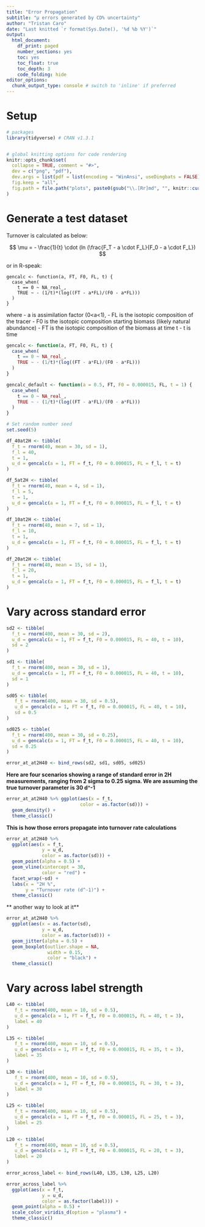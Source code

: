 ```yaml
---
title: "Error Propagation"
subtitle: "µ errors generated by CD% uncertainty"
author: "Tristan Caro"
date: "Last knitted `r format(Sys.Date(), '%d %b %Y')`"
output:
  html_document: 
    df_print: paged
    number_sections: yes
    toc: yes
    toc_float: true
    toc_depth: 3
    code_folding: hide
editor_options:
  chunk_output_type: console # switch to 'inline' if preferred
---
```


# Setup

```r
# packages
library(tidyverse) # CRAN v1.3.1 


# global knitting options for code rendering
knitr::opts_chunk$set(
  collapse = TRUE, comment = "#>",
  dev = c("png", "pdf"),
  dev.args = list(pdf = list(encoding = "WinAnsi", useDingbats = FALSE)),
  fig.keep = "all",
  fig.path = file.path("plots", paste0(gsub("\\.[Rr]md", "", knitr::current_input()), "_"))
)
```


# Generate a test dataset
Turnover is calculated as below:

$$
\mu = - \frac{1}{t} \cdot (ln (\frac{F_T - a \cdot F_L}{F_0 - a \cdot F_L})
$$

or in R-speak:
```
gencalc <- function(a, FT, F0, FL, t) {
  case_when(
    t == 0 ~ NA_real_,
    TRUE ~ - (1/t)*(log((FT - a*FL)/(F0 - a*FL)))
  )
}

```
where
- a is assimilation factor (0<a<1),
- FL is the isotopic composition of the tracer
- F0 is the isotopic composition starting biomass (likely natural abundance)
- FT is the isotopic composition of the biomass at time t
- t is time


```r
gencalc <- function(a, FT, F0, FL, t) {
  case_when(
    t == 0 ~ NA_real_,
    TRUE ~ - (1/t)*(log((FT - a*FL)/(F0 - a*FL)))
  )
}

gencalc_default <- function(a = 0.5, FT, F0 = 0.000015, FL, t = 1) {
  case_when(
    t == 0 ~ NA_real_,
    TRUE ~ - (1/t)*(log((FT - a*FL)/(F0 - a*FL)))
  )
}
```


```r
# Set random number seed
set.seed(5)

df_40at2H <- tibble(
  f_t = rnorm(40, mean = 30, sd = 1),
  f_l = 40,
  t = 1,
  u_d = gencalc(a = 1, FT = f_t, F0 = 0.000015, FL = f_l, t = t)
)

df_5at2H <- tibble(
  f_t = rnorm(40, mean = 4, sd = 1),
  f_l = 5,
  t = 1,
  u_d = gencalc(a = 1, FT = f_t, F0 = 0.000015, FL = f_l, t = t)
)

df_10at2H <- tibble(
  f_t = rnorm(40, mean = 7, sd = 1),
  f_l = 10,
  t = 1,
  u_d = gencalc(a = 1, FT = f_t, F0 = 0.000015, FL = f_l, t = t)
)

df_20at2H <- tibble(
  f_t = rnorm(40, mean = 15, sd = 1),
  f_l = 20,
  t = 1,
  u_d = gencalc(a = 1, FT = f_t, F0 = 0.000015, FL = f_l, t = t)
)

```

# Vary across standard error

```r
sd2 <- tibble(
  f_t = rnorm(400, mean = 30, sd = 2),
  u_d = gencalc(a = 1, FT = f_t, F0 = 0.000015, FL = 40, t = 10),
  sd = 2
)

sd1 <- tibble(
  f_t = rnorm(400, mean = 30, sd = 1),
  u_d = gencalc(a = 1, FT = f_t, F0 = 0.000015, FL = 40, t = 10),
  sd = 1
)

sd05 <- tibble(
   f_t = rnorm(400, mean = 30, sd = 0.5),
   u_d = gencalc(a = 1, FT = f_t, F0 = 0.000015, FL = 40, t = 10),
   sd = 0.5
)

sd025 <- tibble(
  f_t = rnorm(400, mean = 30, sd = 0.25),
  u_d = gencalc(a = 1, FT = f_t, F0 = 0.000015, FL = 40, t = 10),
  sd = 0.25
)

error_at_at2H40 <- bind_rows(sd2, sd1, sd05, sd025)
```

**Here are four scenarios showing a range of standard error in 2H measurements, ranging from 2 sigma to 0.25 sigma. We are assuming the true turnover parameter is 30 d^-1**


```r
error_at_at2H40 %>% ggplot(aes(x = f_t,
                           color = as.factor(sd))) +
  geom_density() +
  theme_classic()
```

**This is how those errors propagate into turnover rate calculations**

```r
error_at_at2H40 %>% 
  ggplot(aes(x = f_t,
             y = u_d,
             color = as.factor(sd))) +
  geom_point(alpha = 0.5) +
  geom_vline(xintercept = 30,
             color = "red") +
  facet_wrap(~sd) +
  labs(x = "2H %",
       y = "Turnover rate (d^-1)") +
  theme_classic()

```

** another way to look at it**

```r
error_at_at2H40 %>% 
  ggplot(aes(x = as.factor(sd),
             y = u_d,
             color = as.factor(sd))) +
  geom_jitter(alpha = 0.5) +
  geom_boxplot(outlier.shape = NA,
               width = 0.15,
               color = "black") +
  theme_classic()

```


# Vary across label strength

```r

L40 <- tibble(
   f_t = rnorm(400, mean = 10, sd = 0.5),
   u_d = gencalc(a = 1, FT = f_t, F0 = 0.000015, FL = 40, t = 3),
   label = 40
)

L35 <- tibble(
   f_t = rnorm(400, mean = 10, sd = 0.5),
   u_d = gencalc(a = 1, FT = f_t, F0 = 0.000015, FL = 35, t = 3),
   label = 35
)

L30 <- tibble(
   f_t = rnorm(400, mean = 10, sd = 0.5),
   u_d = gencalc(a = 1, FT = f_t, F0 = 0.000015, FL = 30, t = 3),
   label = 30
)

L25 <- tibble(
   f_t = rnorm(400, mean = 10, sd = 0.5),
   u_d = gencalc(a = 1, FT = f_t, F0 = 0.000015, FL = 25, t = 3),
   label = 25
)

L20 <- tibble(
   f_t = rnorm(400, mean = 10, sd = 0.5),
   u_d = gencalc(a = 1, FT = f_t, F0 = 0.000015, FL = 20, t = 3),
   label = 20
)

error_across_label <- bind_rows(L40, L35, L30, L25, L20)


```


```r
error_across_label %>% 
  ggplot(aes(x = f_t,
             y = u_d,
             color = as.factor(label))) +
  geom_point(alpha = 0.5) +
  scale_color_viridis_d(option = "plasma") +
  theme_classic()
```

